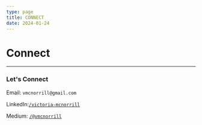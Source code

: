 ```yaml
---
type: page
title: CONNECT
date: 2024-01-24
---
```


# Connect

---

### Let's Connect

Email: `vmcnorrill@gmail.com`

LinkedIn:[`/victoria-mcnorrill`](https://www.linkedin.com/in/victoria-mcnorrill/)

Medium: [`/@vmcnorrill`](https://medium.com/@vmcnorrill)